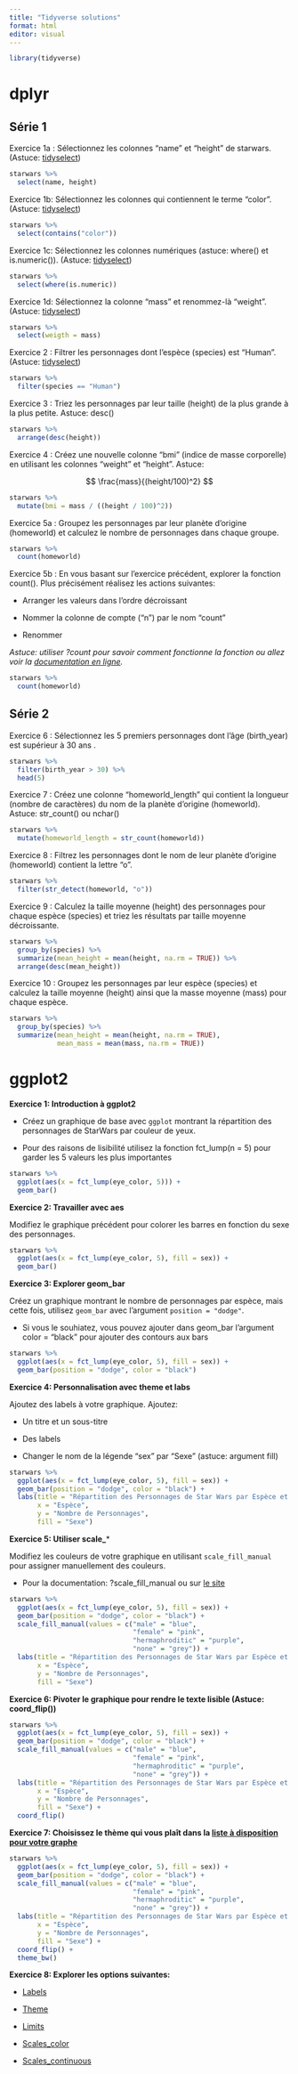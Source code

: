 ```yaml
---
title: "Tidyverse solutions"
format: html
editor: visual
---
```


```r
library(tidyverse)
```

# dplyr

## Série 1

Exercice 1a : Sélectionnez les colonnes "name" et "height" de starwars. (Astuce: [tidyselect](https://dplyr.tidyverse.org/reference/dplyr_tidy_select.html))

```r
starwars %>%
  select(name, height)
```

Exercice 1b: Sélectionnez les colonnes qui contiennent le terme "color". (Astuce: [tidyselect](https://dplyr.tidyverse.org/reference/dplyr_tidy_select.html))

```r
starwars %>% 
  select(contains("color"))
```

Exercice 1c: Sélectionnez les colonnes numériques (astuce: where() et is.numeric()). (Astuce: [tidyselect](https://dplyr.tidyverse.org/reference/dplyr_tidy_select.html))

```r
starwars %>% 
  select(where(is.numeric))
```

Exercice 1d: Sélectionnez la colonne "mass" et renommez-là "weight". (Astuce: [tidyselect](https://dplyr.tidyverse.org/reference/dplyr_tidy_select.html))

```r
starwars %>% 
  select(weigth = mass)
```

Exercice 2 : Filtrer les personnages dont l'espèce (species) est "Human". (Astuce: [tidyselect](https://dplyr.tidyverse.org/reference/dplyr_tidy_select.html))

```r
starwars %>% 
  filter(species == "Human")
```

Exercice 3 : Triez les personnages par leur taille (height) de la plus grande à la plus petite. Astuce: desc()

```r
starwars %>% 
  arrange(desc(height))
```

Exercice 4 : Créez une nouvelle colonne "bmi" (indice de masse corporelle) en utilisant les colonnes "weight" et "height". Astuce:

$$
\frac{mass}{(height/100)^2}
$$

```r
starwars %>%
  mutate(bmi = mass / ((height / 100)^2))
```

Exercice 5a : Groupez les personnages par leur planète d'origine (homeworld) et calculez le nombre de personnages dans chaque groupe.

```r
starwars %>% 
  count(homeworld)
```

Exercice 5b : En vous basant sur l'exercice précédent, explorer la fonction count(). Plus précisément réalisez les actions suivantes:

-   Arranger les valeurs dans l'ordre décroissant

-   Nommer la colonne de compte ("n") par le nom "count"

-   Renommer

*Astuce: utiliser ?count pour savoir comment fonctionne la fonction ou allez voir la [documentation en ligne](https://dplyr.tidyverse.org/reference/index.html).*

```r
starwars %>% 
  count(homeworld)
```

## Série 2

Exercice 6 : Sélectionnez les 5 premiers personnages dont l'âge (birth_year) est supérieur à 30 ans .

```r
starwars %>%
  filter(birth_year > 30) %>% 
  head(5)
```

Exercice 7 : Créez une colonne "homeworld_length" qui contient la longueur (nombre de caractères) du nom de la planète d'origine (homeworld). Astuce: str_count() ou nchar()

```r
starwars %>% 
  mutate(homeworld_length = str_count(homeworld))
```

Exercice 8 : Filtrez les personnages dont le nom de leur planète d'origine (homeworld) contient la lettre "o".

```r
starwars %>% 
  filter(str_detect(homeworld, "o"))
```

Exercice 9 : Calculez la taille moyenne (height) des personnages pour chaque espèce (species) et triez les résultats par taille moyenne décroissante.

```r
starwars %>% 
  group_by(species) %>% 
  summarize(mean_height = mean(height, na.rm = TRUE)) %>% 
  arrange(desc(mean_height))
```

Exercice 10 : Groupez les personnages par leur espèce (species) et calculez la taille moyenne (height) ainsi que la masse moyenne (mass) pour chaque espèce.

```r
starwars %>% 
  group_by(species) %>% 
  summarize(mean_height = mean(height, na.rm = TRUE), 
            mean_mass = mean(mass, na.rm = TRUE))
```

# ggplot2

**Exercice 1: Introduction à ggplot2**

-   Créez un graphique de base avec `ggplot` montrant la répartition des personnages de StarWars par couleur de yeux.

-   Pour des raisons de lisibilité utilisez la fonction fct_lump(n = 5) pour garder les 5 valeurs les plus importantes

```r
starwars %>% 
  ggplot(aes(x = fct_lump(eye_color, 5))) + 
  geom_bar()
```

**Exercice 2: Travailler avec aes**

Modifiez le graphique précédent pour colorer les barres en fonction du sexe des personnages.

```r
starwars %>% 
  ggplot(aes(x = fct_lump(eye_color, 5), fill = sex)) + 
  geom_bar()
```

**Exercice 3: Explorer geom_bar**

Créez un graphique montrant le nombre de personnages par espèce, mais cette fois, utilisez `geom_bar` avec l'argument `position = "dodge"`.

-   Si vous le souhiatez, vous pouvez ajouter dans geom_bar l'argument color = "black" pour ajouter des contours aux bars

```r
starwars %>%
  ggplot(aes(x = fct_lump(eye_color, 5), fill = sex)) +
  geom_bar(position = "dodge", color = "black")
```

**Exercice 4: Personnalisation avec theme et labs**

Ajoutez des labels à votre graphique. Ajoutez:

-   Un titre et un sous-titre

-   Des labels

-   Changer le nom de la légende "sex" par "Sexe" (astuce: argument fill)

```r
starwars %>% 
  ggplot(aes(x = fct_lump(eye_color, 5), fill = sex)) + 
  geom_bar(position = "dodge", color = "black") +
  labs(title = "Répartition des Personnages de Star Wars par Espèce et Sexe",
       x = "Espèce", 
       y = "Nombre de Personnages", 
       fill = "Sexe")
```

**Exercice 5: Utiliser scale\_**\*

Modifiez les couleurs de votre graphique en utilisant `scale_fill_manual` pour assigner manuellement des couleurs.

-   Pour la documentation: ?scale_fill_manual ou sur [le site](https://ggplot2.tidyverse.org/reference/)

```r
starwars %>% 
  ggplot(aes(x = fct_lump(eye_color, 5), fill = sex)) + 
  geom_bar(position = "dodge", color = "black") +
  scale_fill_manual(values = c("male" = "blue", 
                               "female" = "pink",
                               "hermaphroditic" = "purple",
                               "none" = "grey")) +
  labs(title = "Répartition des Personnages de Star Wars par Espèce et Sexe",
       x = "Espèce", 
       y = "Nombre de Personnages", 
       fill = "Sexe")
```

**Exercice 6: Pivoter le graphique pour rendre le texte lisible (Astuce: coord_flip())**

```r
starwars %>% 
  ggplot(aes(x = fct_lump(eye_color, 5), fill = sex)) + 
  geom_bar(position = "dodge", color = "black") +
  scale_fill_manual(values = c("male" = "blue", 
                               "female" = "pink",
                               "hermaphroditic" = "purple",
                               "none" = "grey")) +
  labs(title = "Répartition des Personnages de Star Wars par Espèce et Sexe",
       x = "Espèce", 
       y = "Nombre de Personnages", 
       fill = "Sexe") +
  coord_flip()
```

**Exercice 7: Choisissez le thème qui vous plaît dans la [liste à disposition pour votre graphe](https://ggplot2.tidyverse.org/reference/ggtheme.html)**

```r
starwars %>% 
  ggplot(aes(x = fct_lump(eye_color, 5), fill = sex)) + 
  geom_bar(position = "dodge", color = "black") +
  scale_fill_manual(values = c("male" = "blue", 
                               "female" = "pink",
                               "hermaphroditic" = "purple",
                               "none" = "grey")) +
  labs(title = "Répartition des Personnages de Star Wars par Espèce et Sexe",
       x = "Espèce", 
       y = "Nombre de Personnages", 
       fill = "Sexe") +
  coord_flip() +
  theme_bw()
```

**Exercice 8: Explorer les options suivantes:**

-   [Labels](https://ggplot2.tidyverse.org/reference/geom_text.html)

-   [Theme](https://ggplot2.tidyverse.org/reference/theme.html)

-   [Limits](https://ggplot2.tidyverse.org/reference/lims.html)

-   [Scales_color](https://ggplot2.tidyverse.org/reference/scale_brewer.html)

-   [Scales_continuous](https://ggplot2.tidyverse.org/reference/scale_continuous.html)
